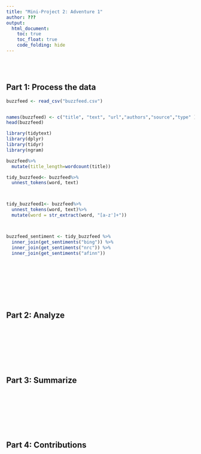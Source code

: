 ```yaml
---
title: "Mini-Project 2: Adventure 1"
author: ???
output: 
  html_document:
    toc: true
    toc_float: true
    code_folding: hide
---
```





\
\



## Part 1: Process the data

```r

buzzfeed <- read_csv("buzzfeed.csv")


names(buzzfeed) <- c("title", "text", "url","authors","source","type" )
head(buzzfeed)

```

```r
library(tidytext)
library(dplyr)
library(tidyr)
library(ngram)

buzzfeed%>%
  mutate(title_length=wordcount(title))

tidy_buzzfeed<- buzzfeed%>%
  unnest_tokens(word, text)



tidy_buzzfeed1<- buzzfeed%>%
  unnest_tokens(word, text)%>%
  mutate(word = str_extract(word, "[a-z']+")) 



buzzfeed_sentiment <- tidy_buzzfeed %>%
  inner_join(get_sentiments("bing")) %>%
  inner_join(get_sentiments("nrc")) %>%
  inner_join(get_sentiments("afinn")) 
```

\
\
\
\
\
\



## Part 2: Analyze


\
\
\
\
\
\



## Part 3: Summarize




\
\
\
\
\
\



## Part 4: Contributions





